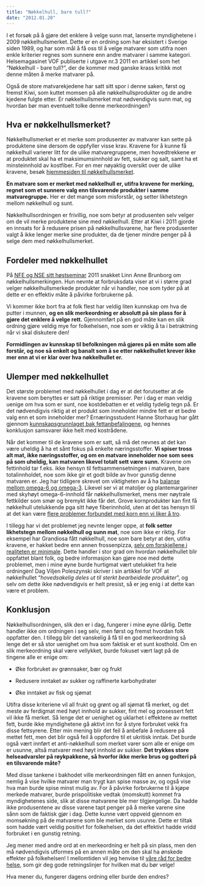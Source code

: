 ```yaml
---
title: "Nøkkelhull, bare tull?"
date: "2012.01.20"
---
```


I et forsøk på å gjøre det enklere å velge sunn mat, lanserte myndighetene i 2009 nøkkelhullsmerket. Dette er en ordning som har eksistert i Sverige siden 1989, og har som mål å få oss til å velge matvarer som utifra noen enkle kriterier regnes som sunnere enn andre matvarer i samme kategori. Helsemagasinet VOF publiserte i utgave nr.3 2011 en artikkel som het "Nøkkelhull - bare tull?", der de kommer med ganske krass kritikk mot denne måten å merke matvarer på.

Også de store matvarekjedene har satt sitt spor i denne saken, først og fremst Kiwi, som kuttet momsen på alle nøkkelhullsprodukter og de andre kjedene fulgte etter. Er nøkkelhullsmerket mat nødvendigvis sunn mat, og hvordan bør man eventuelt tolke denne merkeordningen?

## Hva er nøkkelhullsmerket?

Nøkkelhullsmerket er et merke som produsenter av matvarer kan sette på produktene sine dersom de oppfyller visse krav. Kravene for å kunne få nøkkelhull varierer litt for de ulike matvaregruppene, men hovedtrekkene er at produktet skal ha et maksimumsinnhold av fett, sukker og salt, samt ha et minsteinnhold av kostfiber. For en mer nøyaktig oversikt over de ulike kravene, besøk [hjemmesiden til nøkkelhullsmerket](http://www.nokkelhullsmerket.no/nokkelhull/Matvarer/article234.ece).

**En matvare som er merket med nøkkelhull er, utifra kravene for merking, regnet som et sunnere valg enn tilsvarende produkter i samme matvaregruppe.** Her er det mange som misforstår, og setter likhetstegn mellom nøkkelhull og sunt.

Nøkkelhullsordningen er frivillig, noe som betyr at produsenten selv velger om de vil merke produktene sine med nøkkelhull. Etter at Kiwi i 2011 gjorde en innsats for å redusere prisen på nøkkelhullsvarene, har flere produsenter valgt å ikke lenger merke sine produkter, da de tjener mindre penger på å selge dem med nøkkelhullsmerket.

## Fordeler med nøkkelhullet

På [NFE og NSE sitt høstseminar](brokenlink/hostseminar/) 2011 snakket Linn Anne Brunborg om nøkkelhullsmerkingen. Hun nevnte at forbruksdata viser at vi i større grad velger nøkkelhullsmerkede produkter når vi handler, noe som tyder på at dette er en effektiv måte å påvirke forbrukerne på.

Vi kommer ikke bort fra at folk flest har veldig liten kunnskap om hva de putter i munnen, **og en slik merkeordning er absolutt på sin plass for å gjøre det enklere å velge rett.** Gjennomført på en god måte kan en slik ordning gjøre veldig mye for folkehelsen, noe som er viktig å ta i betraktning når vi skal diskutere den!

**Formidlingen av kunnskap til befolkningen må gjøres på en måte som alle forstår, og noe så enkelt og banalt som å se etter nøkkelhullet krever ikke mer enn at vi er klar over hva nøkkelhullet er.**

## Ulemper med nøkkelhullet

Det største problemet med nøkkelhullet i dag er at det forutsetter at de kravene som benyttes er satt på riktige premisser. Per i dag er man veldig uenige om hva som er sunt, noe kostdebatten er et veldig tydelig tegn på. Er det nødvendigvis riktig at et produkt som inneholder mindre fett er et bedre valg enn et som inneholder mer? Ernæringsstudent Hanne Storhaug har gått gjennom [kunnskapsgrunnlaget bak fettanbefalingene](brokenlink/de-offentlige-anbefalingene-for-fett-godt-begrunnet/), og hennes konklusjon samsvarer ikke helt med kostrådene.

Når det kommer til de kravene som er satt, så må det nevnes at det kan være uheldig å ha et sånt fokus på enkelte næringsstoffer. **Vi spiser tross alt mat, ikke næringsstoffer, og om en matvare inneholder noe som sees på som uheldig, kan matvaren likevel totalt sett være sunn.** Kravene om fettinhold tar f.eks. ikke hensyn til fettsammensetningen i matvaren, bare totalinnholdet, noe som ikke gir et godt bilde av hvor gunstig denne matvaren er. Jeg har tidligere skrevet om viktigheten av å ha [balanse mellom omega-6 og omega-3](omega-3-6.qmd). Likevel ser vi at matoljer og plantemargariner med skyhøyt omega-6-innhold får nøkkelhullsmerket, mens mer nøytrale fettkilder som smør og bremykt ikke får det. Grove kornprodukter kan fint få nøkkelhull utelukkende pga sitt høye fiberinnhold, uten at det tas hensyn til at det kan være [flere problemer forbundet med korn enn vi liker å tro](http://fitnessbloggen.no/god-helse-korn/).

I tillegg har vi det problemet jeg nevnte lenger oppe, at **folk setter likhetstegn mellom nøkkelhull og sunn mat**, noe som ikke er riktig. For eksempel har Grandiosa fått nøkkelhull, noe som bare betyr at den, utifra kravene, er hakket bedre enn annen frossenpizza, [selv om forskjellene i realiteten er minimale](http://fitnessbloggen.no/nokkelhullsmerket-grandiosa/). Dette handler i stor grad om hvordan nøkkelhullet blir oppfattet blant folk, og bedre informasjon kan gjøre noe med dette problemet, men i mine øyne burde hurtigmat vært utelukket fra hele ordningen! Dag Viljen Poleszynski skriver i sin artikkel for VOF at nøkkelhullet "*hovedsakelig deles ut til sterkt bearbeidede produkter*", og selv om dette ikke nødvendigvis er helt presist, så er jeg enig i at dette kan være et problem.

## Konklusjon

Nøkkelhullsordningen, slik den er i dag, fungerer i mine øyne dårlig. Dette handler ikke om ordningen i seg selv, men først og fremst hvordan folk oppfatter den. I tillegg blir det vanskelig å få til en god merkeordning så lenge det er så stor uenighet om hva som faktisk er et sunt kosthold. Om en slik merkeordning skal være vellykket, burde fokuset vært lagt på de tingene alle er enige om:

-   Øke forbruket av grønnsaker, bær og frukt

-   Redusere inntaket av sukker og raffinerte karbohydrater

-   Øke inntaket av fisk og sjømat

Utifra disse kriteriene vil all frukt og grønt og all sjømat få merket, og det meste av ferdigmat med høyt innhold av sukker, fint mel og prosessert fett vil ikke få merket. Så lenge det er uenighet og uklarhet i effektene av mettet fett, burde ikke myndighetene gå aktivt inn for å styre forbruket vekk fra disse fettsyrene. Etter min mening blir det feil å anbefale å redusere på mettet fett, men det blir også feil å oppfordre til et ukritisk inntak. Det burde også vært innført et anti-nøkkelhull som merket varer som alle er enige om er usunne, altså matvarer med høyt innhold av sukker. **Det trykkes store helseadvarsler på røykpakkene, så hvorfor ikke merke brus og godteri på en tilsvarende måte?**

Med disse tankene i bakhodet ville merkeordningen fått en annen funksjon, nemlig å vise hvilke matvarer man trygt kan spise masse av, og også vise hva man burde spise minst mulig av. For å påvirke forbrukerne til å kjøpe merkede matvarer, burde prispolitiske vedtak (momskutt) kommet fra myndighetenes side, slik at disse matvarene ble mer tilgjengelige. Da hadde ikke produsentene av disse varene tapt penger på å merke varene sine sånn som de faktisk gjør i dag. Dette kunne vært oppveid gjennom en momsøkning på de matvarene som ble merket som usunne. Dette er tiltak som hadde vært veldig positivt for folkehelsen, da det effektivt hadde vridd forbruket i en gunstig retning.

Jeg mener med andre ord at en merkeordning er helt på sin plass, men den må nødvendigvis utformes på en annen måte om den skal ha ønskede effekter på folkehelsen! I mellomtiden vil jeg henvise til [våre råd for bedre helse](brokenlink/vare-rad-for-bedre-helse/), som gir deg gode retningslinjer for hvilken mat du bør velge!

Hva mener du, fungerer dagens ordning eller burde den endres?
